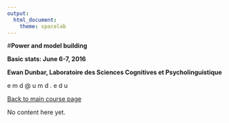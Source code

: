 ```yaml
---
output: 
  html_document: 
    theme: spacelab
---
```


#**Power and model building**

**Basic stats: June 6-7, 2016**

**Ewan Dunbar, Laboratoire des Sciences Cognitives et Psycholinguistique**

e m d   @   u m d  .  e d u

[Back to main course page](index.html)

No content here yet.